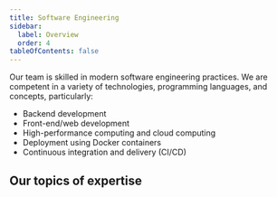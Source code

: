 ```yaml
---
title: Software Engineering
sidebar:
  label: Overview
  order: 4
tableOfContents: false
---
```


Our team is skilled in modern software engineering practices.
We are competent in a variety of technologies, programming languages, and concepts, particularly:

- Backend development
- Front-end/web development
- High-performance computing and cloud computing
- Deployment using Docker containers
- Continuous integration and delivery (CI/CD)

## Our topics of expertise


<CardGrid>
  <CustomCard
    title="<a href='/services/software-engineering/development'>Software development</a>"
    customIcon="lucide:terminal"
  />
  <CustomCard
    title="<a href='/services/software-engineering/deployment'>Software deployment</a>"
    customIcon="lucide:workflow"
  />
  <CustomCard
    title="<a href='/services/software-engineering/education'>Education</a>"
    customIcon="lucide:book-open"
  />
</CardGrid>
